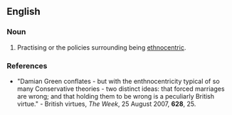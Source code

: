 ==English==

===Noun===
{{en-noun}}

# Practising or the policies surrounding being [[ethnocentric]]. 

===References===
*"Damian Green conflates - but with the enthnocentricity typical of so many Conservative theories - two distinct ideas: that forced marriages are wrong; and that holding them to be wrong is a peculiarly British virtue." - British virtues, ''The Week'', 25 August 2007, '''628''', 25.